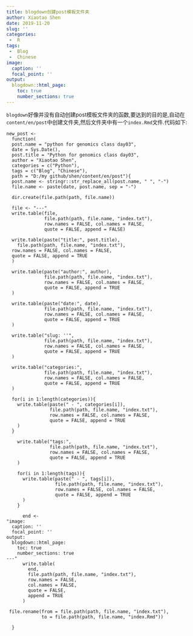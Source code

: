 ```yaml
---
title: blogdown创建post模板文件夹
author: Xiaotao Shen
date: 2019-11-20
slug: ''
categories:
 -  R
tags:
 -  Blog
 -  Chinese
image:
  caption: ''
  focal_point: ''
output:
  blogdown::html_page:
    toc: true
    number_sections: true
---
```


`blogdown`好像并没有自动创建post模板文件夹的函数,要达到的目的是,自动在`content/en/post`中创建文件夹,然后文件夹中有一个`index.Rmd`文件.代码如下:

```
new_post <- 
  function(
  post.name = "python for genomics class day03",
  date = Sys.Date(),
  post.title = "Python for genomics class day03",
  author = "Xiaotao Shen",
  categories = c("Python"),
  tags = c("Blog", "Chinese"),
  path = "D:/my github/shen/content/en/post"){
  post.name <- stringr::str_replace_all(post.name, " ", "-")
  file.name <- paste(date, post.name, sep = "-")
 
  dir.create(file.path(path, file.name))
  
  file <- "---"
  write.table(file, 
              file.path(path, file.name, "index.txt"), 
              row.names = FALSE, col.names = FALSE, 
              quote = FALSE, append = FALSE)
  
  write.table(paste("title:", post.title),
    file.path(path, file.name, "index.txt"), 
  row.names = FALSE, col.names = FALSE, 
  quote = FALSE, append = TRUE
  )
  
  write.table(paste("author:", author),
              file.path(path, file.name, "index.txt"), 
              row.names = FALSE, col.names = FALSE, 
              quote = FALSE, append = TRUE
  )
  
  write.table(paste("date:", date),
              file.path(path, file.name, "index.txt"), 
              row.names = FALSE, col.names = FALSE, 
              quote = FALSE, append = TRUE
  )
  
  write.table("slug: ''",
              file.path(path, file.name, "index.txt"), 
              row.names = FALSE, col.names = FALSE, 
              quote = FALSE, append = TRUE
  )
  
  write.table("categories:",
              file.path(path, file.name, "index.txt"), 
              row.names = FALSE, col.names = FALSE, 
              quote = FALSE, append = TRUE
  )
  
  for(i in 1:length(categories)){
    write.table(paste(" - ", categories[i]),
                file.path(path, file.name, "index.txt"), 
                row.names = FALSE, col.names = FALSE, 
                quote = FALSE, append = TRUE
    )
  }
    
    write.table("tags:",
                file.path(path, file.name, "index.txt"), 
                row.names = FALSE, col.names = FALSE, 
                quote = FALSE, append = TRUE
    )
    
    for(i in 1:length(tags)){
      write.table(paste(" - ", tags[i]),
                  file.path(path, file.name, "index.txt"), 
                  row.names = FALSE, col.names = FALSE, 
                  quote = FALSE, append = TRUE
      )
    }
      
      end <- 
"image:
  caption: ''
  focal_point: ''
output:
  blogdown::html_page:
    toc: true
    number_sections: true
---"
      write.table(
        end,
        file.path(path, file.name, "index.txt"),
        row.names = FALSE,
        col.names = FALSE,
        quote = FALSE,
        append = TRUE
      )
      
 file.rename(from = file.path(path, file.name, "index.txt"),
             to = file.path(path, file.name, "index.Rmd"))
 
  }

```
